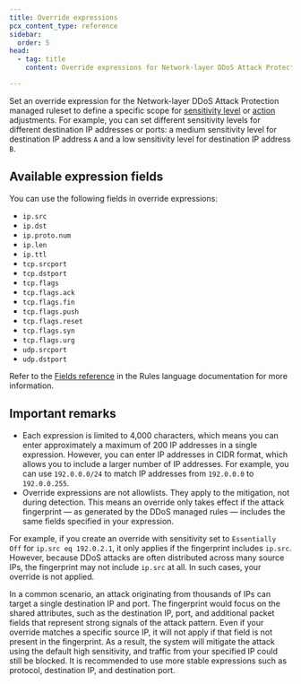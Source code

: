 ```yaml
---
title: Override expressions
pcx_content_type: reference
sidebar:
  order: 5
head:
  - tag: title
    content: Override expressions for Network-layer DDoS Attack Protection

---
```



Set an override expression for the Network-layer DDoS Attack Protection managed ruleset to define a specific scope for [sensitivity level](/ddos-protection/managed-rulesets/network/override-parameters/#sensitivity-level) or [action](/ddos-protection/managed-rulesets/network/override-parameters/#action) adjustments. For example, you can set different sensitivity levels for different destination IP addresses or ports: a medium sensitivity level for destination IP address `A` and a low sensitivity level for destination IP address `B`.

## Available expression fields

You can use the following fields in override expressions:

- `ip.src`
- `ip.dst`
- `ip.proto.num`
- `ip.len`
- `ip.ttl`
- `tcp.srcport`
- `tcp.dstport`
- `tcp.flags`
- `tcp.flags.ack`
- `tcp.flags.fin`
- `tcp.flags.push`
- `tcp.flags.reset`
- `tcp.flags.syn`
- `tcp.flags.urg`
- `udp.srcport`
- `udp.dstport`

Refer to the [Fields reference](/ruleset-engine/rules-language/fields/reference/) in the Rules language documentation for more information.

## Important remarks

- Each expression is limited to 4,000 characters, which means you can enter approximately a maximum of 200 IP addresses in a single expression. However, you can enter IP addresses in CIDR format, which allows you to include a larger number of IP addresses. For example, you can use `192.0.0.0/24` to match IP addresses from `192.0.0.0` to `192.0.0.255`.
- Override expressions are not allowlists. They apply to the mitigation, not during detection. This means an override only takes effect if the attack fingerprint — as generated by the DDoS managed rules — includes the same fields specified in your expression.

For example, if you create an override with sensitivity set to `Essentially Off` for `ip.src eq 192.0.2.1`, it only applies if the fingerprint includes `ip.src`. However, because DDoS attacks are often distributed across many source IPs, the fingerprint may not include `ip.src` at all. In such cases, your override is not applied.

In a common scenario, an attack originating from thousands of IPs can target a single destination IP and port. The fingerprint would focus on the shared attributes, such as the destination IP, port, and additional packet fields that represent strong signals of the attack pattern. Even if your override matches a specific source IP, it will not apply if that field is not present in the fingerprint. As a result, the system will mitigate the attack using the default high sensitivity, and traffic from your specified IP could still be blocked. It is recommended to use more stable expressions such as protocol, destination IP, and destination port.

